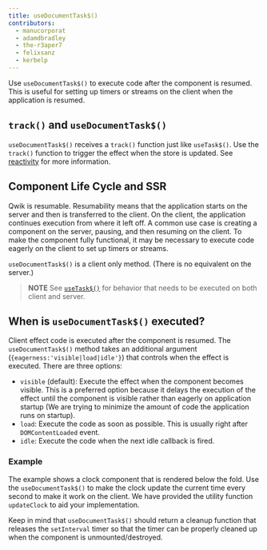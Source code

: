 ```yaml
---
title: useDocumentTask$()
contributors:
  - manucorporat
  - adamdbradley
  - the-r3aper7
  - felixsanz
  - kerbelp
---
```


Use `useDocumentTask$()` to execute code after the component is resumed. This is useful for setting up timers or streams on the client when the application is resumed.

## `track()` and `useDocumentTask$()`

`useDocumentTask$()` receives a `track()` function just like `useTask$()`. Use the `track()` function to trigger the effect when the store is updated. See [reactivity](../../../tutorial/reactivity/explicit/index.mdx) for more information.

## Component Life Cycle and SSR

Qwik is resumable. Resumability means that the application starts on the server and then is transferred to the client. On the client, the application continues execution from where it left off. A common use case is creating a component on the server, pausing, and then resuming on the client. To make the component fully functional, it may be necessary to execute code eagerly on the client to set up timers or streams.

`useDocumentTask$()` is a client only method. (There is no equivalent on the server.)

> **NOTE** See [`useTask$()`](/docs/components/lifecycle/index.mdx#usetask) for behavior that needs to be executed on both client and server.

## When is `useDocumentTask$()` executed?

Client effect code is executed after the component is resumed. The `useDocumentTask$()` method takes an additional argument (`{eagerness:'visible|load|idle'}`) that controls when the effect is executed. There are three options:

- `visible` (default): Execute the effect when the component becomes visible. This is a preferred option because it delays the execution of the effect until the component is visible rather than eagerly on application startup (We are trying to minimize the amount of code the application runs on startup).
- `load`: Execute the code as soon as possible. This is usually right after `DOMContentLoaded` event.
- `idle`: Execute the code when the next idle callback is fired.

### Example

The example shows a clock component that is rendered below the fold. Use the `useDocumentTask$()` to make the clock update the current time every second to make it work on the client. We have provided the utility function `updateClock` to aid your implementation.

Keep in mind that `useDocumentTask$()` should return a cleanup function that releases the `setInterval` timer so that the timer can be properly cleaned up when the component is unmounted/destroyed.
